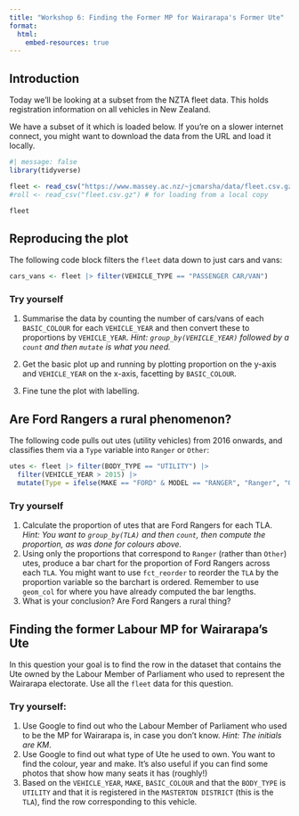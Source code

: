 ```yaml
---
title: "Workshop 6: Finding the Former MP for Wairarapa's Former Ute"
format:
  html:
    embed-resources: true
---
```


## Introduction

Today we'll be looking at a subset from the NZTA fleet data. This holds registration information on all vehicles in New Zealand.

We have a subset of it which is loaded below. If you're on a slower internet connect, you might want to download the data from the URL and load it locally.

```r
#| message: false
library(tidyverse)

fleet <- read_csv("https://www.massey.ac.nz/~jcmarsha/data/fleet.csv.gz")
#roll <- read_csv("fleet.csv.gz") # for loading from a local copy

fleet
```

## Reproducing the plot

The following code block filters the `fleet` data down to just cars and vans:

```r
cars_vans <- fleet |> filter(VEHICLE_TYPE == "PASSENGER CAR/VAN")
```

### Try yourself

1. Summarise the data by counting the number of cars/vans of each `BASIC_COLOUR` for each `VEHICLE_YEAR` and then convert these to proportions by `VEHICLE_YEAR`. *Hint: `group_by(VEHICLE_YEAR)` followed by a `count` and then `mutate` is what you need.*

2. Get the basic plot up and running by plotting proportion on the y-axis and `VEHICLE_YEAR` on the x-axis, facetting by `BASIC_COLOUR`.

3. Fine tune the plot with labelling.


## Are Ford Rangers a rural phenomenon?

The following code pulls out utes (utility vehicles) from 2016 onwards, and classifies them via a `Type` variable into `Ranger` or `Other`:

```r
utes <- fleet |> filter(BODY_TYPE == "UTILITY") |>
  filter(VEHICLE_YEAR > 2015) |>
  mutate(Type = ifelse(MAKE == "FORD" & MODEL == "RANGER", "Ranger", "Other"))
```

### Try yourself

1. Calculate the proportion of utes that are Ford Rangers for each TLA. *Hint: You want to `group_by(TLA)` and then `count`, then compute the proportion, as was done for colours above.*
2. Using only the proportions that correspond to `Ranger` (rather than `Other`) utes, produce a bar chart for the proportion of Ford Rangers across each `TLA`. You might want to use `fct_reorder` to reorder the `TLA` by the proportion variable so the barchart is ordered. Remember to use `geom_col` for where you have already computed the bar lengths.
3. What is your conclusion? Are Ford Rangers a rural thing?


## Finding the former Labour MP for Wairarapa's Ute

In this question your goal is to find the row in the dataset that contains the Ute owned by the Labour Member of Parliament who used to represent the Wairarapa electorate. Use all the `fleet` data for this question.

### Try yourself:

1. Use Google to find out who the Labour Member of Parliament who used to be the MP for Wairarapa is, in case you don't know. *Hint: The initials are KM*.
2. Use Google to find out what type of Ute he used to own. You want to find the colour, year and make. It's also useful if you can find some photos that show how many seats it has (roughly!)
3. Based on the `VEHICLE_YEAR`, `MAKE`, `BASIC_COLOUR` and that the `BODY_TYPE` is `UTILITY` and that it is registered in the `MASTERTON DISTRICT` (this is the `TLA`), find the row corresponding to this vehicle.
